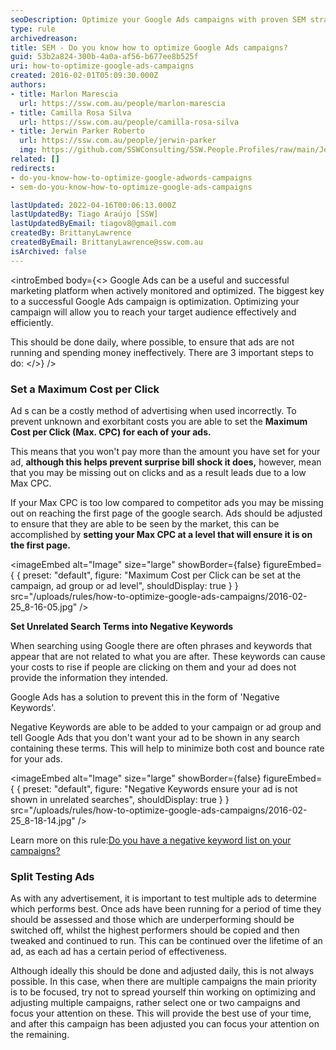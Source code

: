```yaml
---
seoDescription: Optimize your Google Ads campaigns with proven SEM strategies for better ROI
type: rule
archivedreason:
title: SEM - Do you know how to optimize Google Ads campaigns?
guid: 53b2a824-300b-4a0a-af56-b677ee8b525f
uri: how-to-optimize-google-ads-campaigns
created: 2016-02-01T05:09:30.000Z
authors:
- title: Marlon Marescia
  url: https://ssw.com.au/people/marlon-marescia
- title: Camilla Rosa Silva
  url: https://ssw.com.au/people/camilla-rosa-silva
- title: Jerwin Parker Roberto
  url: https://ssw.com.au/people/jerwin-parker
  img: https://github.com/SSWConsulting/SSW.People.Profiles/raw/main/Jerwin-Parker/Images/Jerwin-Parker-Profile.jpg
related: []
redirects:
- do-you-know-how-to-optimize-google-adwords-campaigns
- sem-do-you-know-how-to-optimize-google-ads-campaigns

lastUpdated: 2022-04-16T00:06:13.000Z
lastUpdatedBy: Tiago Araújo [SSW]
lastUpdatedByEmail: tiagov8@gmail.com
createdBy: BrittanyLawrence
createdByEmail: BrittanyLawrence@ssw.com.au
isArchived: false
---
```


<introEmbed
  body={<>
Google Ads can be a useful and successful marketing platform when actively monitored and optimized. The biggest key to a successful Google Ads campaign is optimization. Optimizing your campaign will allow you to reach your target audience effectively and efficiently.

This should be done daily, where possible, to ensure that ads are not running and spending money ineffectively. There are 3 important steps to do:
  </>}
/>
### Set a Maximum Cost per Click

Ad s can be a costly method of advertising when used incorrectly. To prevent unknown and exorbitant costs you are able to set the  **Maximum Cost per Click (Max. CPC) for each of your ads.**

This means that you won't pay more than the amount you have set for your ad, **although this helps prevent surprise bill shock it does,** however, mean that you may be missing out on clicks and as a result leads due to a low Max CPC.

If your Max CPC is too low compared to competitor ads you may be missing out on reaching the first page of the google search. Ads should be adjusted to ensure that they are able to be seen by the market, this can be accomplished by  **setting your Max CPC at a level that will ensure it is on the first page.**


<imageEmbed
  alt="Image"
  size="large"
  showBorder={false}
  figureEmbed={ {
    preset: "default",
    figure: "Maximum Cost per Click can be set at the campaign, ad group or ad level",
    shouldDisplay: true
  } }
  src="/uploads/rules/how-to-optimize-google-ads-campaigns/2016-02-25\_8-16-05.jpg"
/>

**Set Unrelated Search Terms into Negative Keywords**

When searching using Google there are often phrases and keywords that appear that are not related to what you are after. These keywords can cause your costs to rise if people are clicking on them and your ad does not provide the information they intended.

Google Ads has a solution to prevent this in the form of 'Negative Keywords'.

Negative Keywords are able to be added to your campaign or ad group and tell Google Ads that you don't want your ad to be shown in any search containing these terms. This will help to minimize both cost and bounce rate for your ads.


<imageEmbed
  alt="Image"
  size="large"
  showBorder={false}
  figureEmbed={ {
    preset: "default",
    figure: "Negative Keywords ensure your ad is not shown in unrelated searches",
    shouldDisplay: true
  } }
  src="/uploads/rules/how-to-optimize-google-ads-campaigns/2016-02-25\_8-18-14.jpg"
/>

Learn more on this rule:[Do you have a negative keyword list on your campaigns?](/how-to-create-a-negative-keyword-list)

### Split Testing Ads

As with any advertisement, it is important to test multiple ads to determine which performs best. Once ads have been running for a period of time they should be assessed and those which are underperforming should be switched off, whilst the highest performers should be copied and then tweaked and continued to run. This can be continued over the lifetime of an ad, as each ad has a certain period of effectiveness.

Although ideally this should be done and adjusted daily, this is not always possible. In this case, when there are multiple campaigns the main priority is to be focused, try not to spread yourself thin working on optimizing and adjusting multiple campaigns, rather select one or two campaigns and focus your attention on these. This will provide the best use of your time, and after this campaign has been adjusted you can focus your attention on the remaining.

